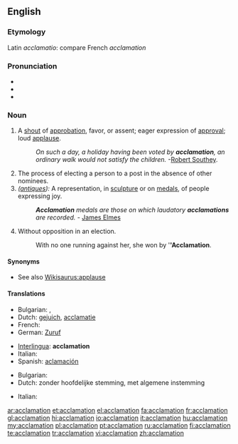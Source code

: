 ==English==

===Etymology===
Latin ''acclamatio'': compare French ''acclamation''

===Pronunciation===
* {{IPA|/ækləˈmeɪʃən/}}
* {{rhymes|eɪʃən}}
* {{homophones|acclimation}}
===Noun===
{{en-noun}}

# A [[shout]] of [[approbation]], favor, or assent; eager expression of [[approval]]; loud [[applause]].
#: ''On such a day, a holiday having been voted by '''acclamation''', an ordinary walk would not satisfy the children.'' -[[w:Robert Southey|Robert Southey]].
# The process of electing a person to a post in the absence of other nominees.
# ''([[antique]]s):'' A representation, in [[sculpture]] or on [[medals]], of people expressing joy.
#: '''''Acclamation''' medals are those on which laudatory '''acclamations''' are recorded.'' - [[w:James Elmes|James Elmes]]
# {{context|Canada}} Without opposition in an election.
#: With no one running against her, she won by '''''Acclamation'''.

====Synonyms====
* See also [[Wikisaurus:applause]]

====Translations====
{{trans-top|applause}}
* Bulgarian: {{t|bg|приветстване}},  {{t|bg|аплодисменти}}
* Dutch: [[gejuich]], [[acclamatie]]
* French: {{t+|fr|acclamation}}
* German: [[Zuruf]]
{{trans-mid}}
* [[Interlingua]]: '''acclamation'''
* Italian: {{t|it|acclamazione |f}}
* Spanish: [[aclamación]]
{{trans-bottom}}

{{trans-top|election of a standby}}
* Bulgarian: {{t|bg|провъзгласяване}}
* Dutch: zonder hoofdelijke stemming, met algemene instemming
{{trans-mid}}
* Italian: {{t|it|acclamazione |f}}
{{trans-bottom}}

{{trans-top|antique}}
{{trans-mid}}
{{trans-bottom}}

[[ar:acclamation]]
[[et:acclamation]]
[[el:acclamation]]
[[fa:acclamation]]
[[fr:acclamation]]
[[gl:acclamation]]
[[hi:acclamation]]
[[io:acclamation]]
[[it:acclamation]]
[[hu:acclamation]]
[[my:acclamation]]
[[pl:acclamation]]
[[pt:acclamation]]
[[ru:acclamation]]
[[fi:acclamation]]
[[te:acclamation]]
[[tr:acclamation]]
[[vi:acclamation]]
[[zh:acclamation]]